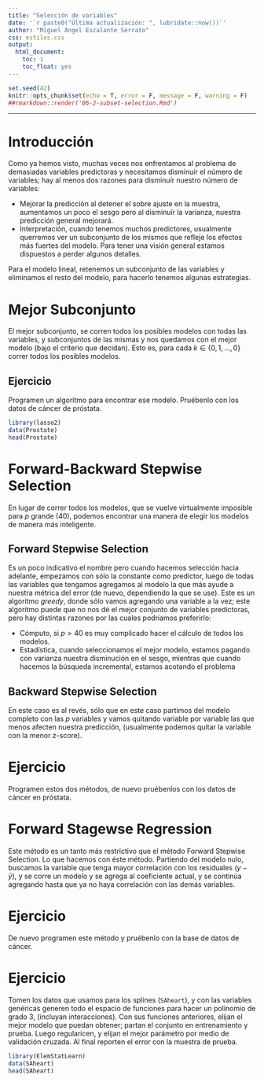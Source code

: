 ```yaml
---
title: "Selección de variables"
date: '`r paste0("Última actualización: ", lubridate::now())`'
author: "Miguel Angel Escalante Serrato"
css: estilos.css
output: 
  html_document:
    toc: 1
    toc_float: yes
---
```


```r
set.seed(42)
knitr::opts_chunk$set(echo = T, error = F, message = F, warning = F)
##rmarkdown::render('06-2-subset-selection.Rmd')
```

---

# Introducción 

Como ya hemos visto, muchas veces nos enfrentamos al problema de demasiadas variables predictoras y necesitamos disminuír el número de variables; hay al menos dos razones para disminuír nuestro número de variables: 

- Mejorar la predicción al detener el sobre ajuste en la muestra, aumentamos un poco el sesgo pero al disminuír la varianza, nuestra predicción general mejorará. 
- Interpretación, cuando tenemos muchos predictores, usualmente querremos ver un subconjunto de los mismos que refleje los efectos más fuertes del modelo. Para tener una visión general estamos dispuestos a perder algunos detalles. 

Para el modelo lineal, retenemos un subconjunto de las variables y eliminamos el resto del modelo, para hacerlo tenemos algunas estrategias. 

# Mejor Subconjunto

El mejor subconjunto, se corren todos los posibles modelos con todas las variables, y subconjuntos de las mismas y nos quedamos con el mejor modelo (bajo el criterio que decidan). Esto es, para cada $k \in \lbrace 0,1,...,0\rbrace$ correr todos los posibles modelos. 

## Ejercicio {#ejemplo}
Programen un algoritmo para encontrar ese modelo. Pruébenlo con los datos de cáncer de próstata. 

```r
library(lasso2)
data(Prostate)
head(Prostate)
```

# Forward-Backward Stepwise Selection

En lugar de correr todos los modelos, que se vuelve virtualmente imposible para $p$ grande (40), podemos encontrar una manera de elegir los modelos de manera más inteligente. 

## Forward Stepwise Selection

Es un poco indicativo el nombre pero cuando hacemos selección hacia adelante, empezamos con sólo la constante como predictor, luego de todas las variables que tengamos agregamos al modelo la que más ayude a nuestra métrica del error (de nuevo, dependiendo la que se use).
Este es un algoritmo *greedy*, donde sólo vamos agregando una variable a la vez; este algoritmo puede que no nos dé el mejor conjunto de variables predictoras, pero hay distintas razones por las cuales podríamos preferirlo: 

- Cómputo, si $p>40$ es muy complicado hacer el cálculo de todos los modelos. 
- Estadística, cuando seleccionamos el mejor modelo, estamos pagando con varianza nuestra disminución en el sesgo, mientras que cuando hacemos la búsqueda incremental, estamos acotando el problema

## Backward Stepwise Selection

En este caso es al revés, sólo que en este caso partimos del modelo completo con las $p$ variables y vamos quitando variable por variable las que menos afecten nuestra predicción, (usualmente podemos quitar la variable con la menor z-score). 

# Ejercicio {#ejemplo}

Programen estos dos métodos, de nuevo pruébenlos con los datos de cáncer en próstata. 

# Forward Stagewse Regression

Este método es un tanto más restrictivo que el método Forward Stepwise Selection. Lo que hacemos con éste método. Partiendo del modelo nulo, buscamos la variable que tenga mayor correlación con los residuales ($y-\bar{y}$), y se corre un modelo y se agrega al coeficiente actual, y se continúa agregando hasta que ya no haya correlación con las demás variables. 

# Ejercicio {#ejemplo}

De nuevo programen este método y pruébenlo con la base de datos de cáncer. 

# Ejercicio {#ejercicio}

Tomen los datos que usamos para los splines (`SAheart`), y con las variables genéricas generen todo el espacio de funciones para hacer un polinomio de grado 3, (incluyan interacciones). Con sus funciones anteriores, elijan el mejor modelo que puedan obtener; partan el conjunto en entrenamiento y prueba. Luego regularicen, y elijan el mejor parámetro por medio de validación cruzada. Al final reporten el error con la muestra de prueba. 

```r
library(ElemStatLearn)
data(SAheart)
head(SAheart)
```
